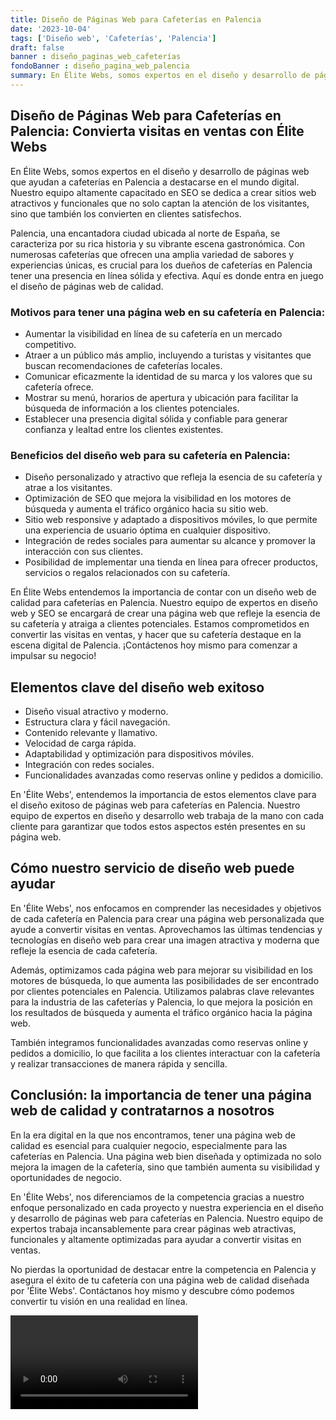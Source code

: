 ```yaml
---
title: Diseño de Páginas Web para Cafeterías en Palencia
date: '2023-10-04'
tags: ['Diseño web', 'Cafeterías', 'Palencia']
draft: false
banner : diseño_paginas_web_cafeterías
fondoBanner : diseño_pagina_web_palencia
summary: En Élite Webs, somos expertos en el diseño y desarrollo de páginas web que ayudan a cafeterías en Palencia a destacarse en el mundo digital. Nuestro equipo altamente capacitado en SEO se dedica a crear sitios web atractivos y funcionales que no solo captan la atención de los visitantes, sino que también los convierten en clientes satisfechos.
---
```


## Diseño de Páginas Web para Cafeterías en Palencia: Convierta visitas en ventas con Élite Webs

En Élite Webs, somos expertos en el diseño y desarrollo de páginas web que ayudan a cafeterías en Palencia a destacarse en el mundo digital. Nuestro equipo altamente capacitado en SEO se dedica a crear sitios web atractivos y funcionales que no solo captan la atención de los visitantes, sino que también los convierten en clientes satisfechos.

Palencia, una encantadora ciudad ubicada al norte de España, se caracteriza por su rica historia y su vibrante escena gastronómica. Con numerosas cafeterías que ofrecen una amplia variedad de sabores y experiencias únicas, es crucial para los dueños de cafeterías en Palencia tener una presencia en línea sólida y efectiva. Aquí es donde entra en juego el diseño de páginas web de calidad.

### Motivos para tener una página web en su cafetería en Palencia:

- Aumentar la visibilidad en línea de su cafetería en un mercado competitivo.
- Atraer a un público más amplio, incluyendo a turistas y visitantes que buscan recomendaciones de cafeterías locales.
- Comunicar eficazmente la identidad de su marca y los valores que su cafetería ofrece.
- Mostrar su menú, horarios de apertura y ubicación para facilitar la búsqueda de información a los clientes potenciales.
- Establecer una presencia digital sólida y confiable para generar confianza y lealtad entre los clientes existentes.

### Beneficios del diseño web para su cafetería en Palencia:

- Diseño personalizado y atractivo que refleja la esencia de su cafetería y atrae a los visitantes.
- Optimización de SEO que mejora la visibilidad en los motores de búsqueda y aumenta el tráfico orgánico hacia su sitio web.
- Sitio web responsive y adaptado a dispositivos móviles, lo que permite una experiencia de usuario óptima en cualquier dispositivo.
- Integración de redes sociales para aumentar su alcance y promover la interacción con sus clientes.
- Posibilidad de implementar una tienda en línea para ofrecer productos, servicios o regalos relacionados con su cafetería.

En Élite Webs entendemos la importancia de contar con un diseño web de calidad para cafeterías en Palencia. Nuestro equipo de expertos en diseño web y SEO se encargará de crear una página web que refleje la esencia de su cafetería y atraiga a clientes potenciales. Estamos comprometidos en convertir las visitas en ventas, y hacer que su cafetería destaque en la escena digital de Palencia. ¡Contáctenos hoy mismo para comenzar a impulsar su negocio!

<GifSeo />

<Cta />

## Elementos clave del diseño web exitoso
- Diseño visual atractivo y moderno.
- Estructura clara y fácil navegación.
- Contenido relevante y llamativo.
- Velocidad de carga rápida.
- Adaptabilidad y optimización para dispositivos móviles.
- Integración con redes sociales.
- Funcionalidades avanzadas como reservas online y pedidos a domicilio.

En 'Élite Webs', entendemos la importancia de estos elementos clave para el diseño exitoso de páginas web para cafeterías en Palencia. Nuestro equipo de expertos en diseño y desarrollo web trabaja de la mano con cada cliente para garantizar que todos estos aspectos estén presentes en su página web. 

## Cómo nuestro servicio de diseño web puede ayudar
En 'Élite Webs', nos enfocamos en comprender las necesidades y objetivos de cada cafetería en Palencia para crear una página web personalizada que ayude a convertir visitas en ventas. Aprovechamos las últimas tendencias y tecnologías en diseño web para crear una imagen atractiva y moderna que refleje la esencia de cada cafetería.

Además, optimizamos cada página web para mejorar su visibilidad en los motores de búsqueda, lo que aumenta las posibilidades de ser encontrado por clientes potenciales en Palencia. Utilizamos palabras clave relevantes para la industria de las cafeterías y Palencia, lo que mejora la posición en los resultados de búsqueda y aumenta el tráfico orgánico hacia la página web.

También integramos funcionalidades avanzadas como reservas online y pedidos a domicilio, lo que facilita a los clientes interactuar con la cafetería y realizar transacciones de manera rápida y sencilla.

## Conclusión: la importancia de tener una página web de calidad y contratarnos a nosotros
En la era digital en la que nos encontramos, tener una página web de calidad es esencial para cualquier negocio, especialmente para las cafeterías en Palencia. Una página web bien diseñada y optimizada no solo mejora la imagen de la cafetería, sino que también aumenta su visibilidad y oportunidades de negocio.

En 'Élite Webs', nos diferenciamos de la competencia gracias a nuestro enfoque personalizado en cada proyecto y nuestra experiencia en el diseño y desarrollo de páginas web para cafeterías en Palencia. Nuestro equipo de expertos trabaja incansablemente para crear páginas web atractivas, funcionales y altamente optimizadas para ayudar a convertir visitas en ventas.

No pierdas la oportunidad de destacar entre la competencia en Palencia y asegura el éxito de tu cafetería con una página web de calidad diseñada por 'Élite Webs'. Contáctanos hoy mismo y descubre cómo podemos convertir tu visión en una realidad en línea.

<Video />

<CtaBot job='Cafeterías' city='Palencia'/>

<Gmaps query='Palencia+españa+maps' />